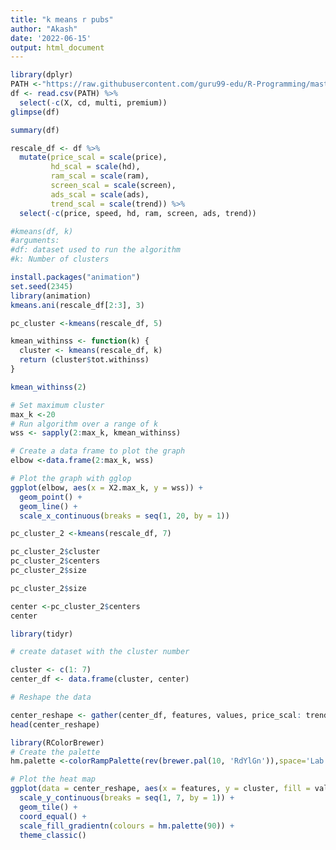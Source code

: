 ---
title: "k means r pubs"
author: "Akash"
date: '2022-06-15'
output: html_document
---

```{r setup, include=FALSE}
library(dplyr)
PATH <-"https://raw.githubusercontent.com/guru99-edu/R-Programming/master/computers.csv"
df <- read.csv(PATH) %>%
  select(-c(X, cd, multi, premium))
glimpse(df)

summary(df)

rescale_df <- df %>%
  mutate(price_scal = scale(price),
         hd_scal = scale(hd),
         ram_scal = scale(ram),
         screen_scal = scale(screen),
         ads_scal = scale(ads),
         trend_scal = scale(trend)) %>%
  select(-c(price, speed, hd, ram, screen, ads, trend))

#kmeans(df, k)
#arguments:
#df: dataset used to run the algorithm
#k: Number of clusters

install.packages("animation")
set.seed(2345)
library(animation)
kmeans.ani(rescale_df[2:3], 3)

pc_cluster <-kmeans(rescale_df, 5)

kmean_withinss <- function(k) {
  cluster <- kmeans(rescale_df, k)
  return (cluster$tot.withinss)
}

kmean_withinss(2)

# Set maximum cluster 
max_k <-20 
# Run algorithm over a range of k 
wss <- sapply(2:max_k, kmean_withinss)

# Create a data frame to plot the graph
elbow <-data.frame(2:max_k, wss)

# Plot the graph with gglop
ggplot(elbow, aes(x = X2.max_k, y = wss)) +
  geom_point() +
  geom_line() +
  scale_x_continuous(breaks = seq(1, 20, by = 1))

pc_cluster_2 <-kmeans(rescale_df, 7)

pc_cluster_2$cluster
pc_cluster_2$centers
pc_cluster_2$size

pc_cluster_2$size

center <-pc_cluster_2$centers
center

library(tidyr)

# create dataset with the cluster number

cluster <- c(1: 7)
center_df <- data.frame(cluster, center)

# Reshape the data

center_reshape <- gather(center_df, features, values, price_scal: trend_scal)
head(center_reshape)

library(RColorBrewer)
# Create the palette
hm.palette <-colorRampPalette(rev(brewer.pal(10, 'RdYlGn')),space='Lab')

# Plot the heat map
ggplot(data = center_reshape, aes(x = features, y = cluster, fill = values)) +
  scale_y_continuous(breaks = seq(1, 7, by = 1)) +
  geom_tile() +
  coord_equal() +
  scale_fill_gradientn(colours = hm.palette(90)) +
  theme_classic()
```

